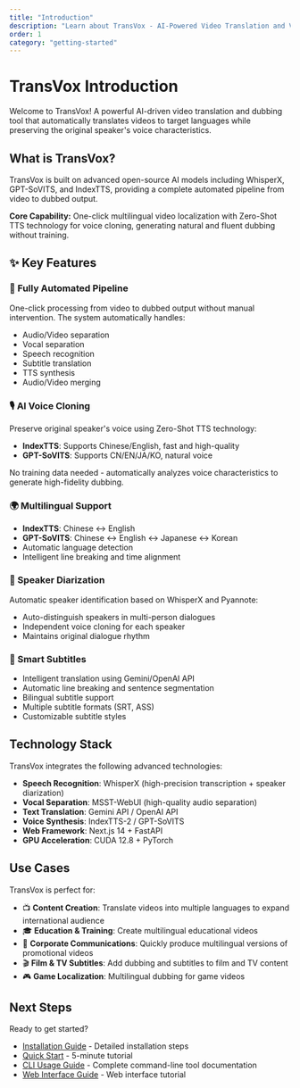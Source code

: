 ```yaml
---
title: "Introduction"
description: "Learn about TransVox - AI-Powered Video Translation and Voice Cloning System"
order: 1
category: "getting-started"
---
```


# TransVox Introduction

Welcome to TransVox! A powerful AI-driven video translation and dubbing tool that automatically translates videos to target languages while preserving the original speaker's voice characteristics.

## What is TransVox?

TransVox is built on advanced open-source AI models including WhisperX, GPT-SoVITS, and IndexTTS, providing a complete automated pipeline from video to dubbed output.

**Core Capability:** One-click multilingual video localization with Zero-Shot TTS technology for voice cloning, generating natural and fluent dubbing without training.

## ✨ Key Features

### 🤖 Fully Automated Pipeline
One-click processing from video to dubbed output without manual intervention. The system automatically handles:
- Audio/Video separation
- Vocal separation
- Speech recognition
- Subtitle translation
- TTS synthesis
- Audio/Video merging

### 🎙️ AI Voice Cloning
Preserve original speaker's voice using Zero-Shot TTS technology:
- **IndexTTS**: Supports Chinese/English, fast and high-quality
- **GPT-SoVITS**: Supports CN/EN/JA/KO, natural voice

No training data needed - automatically analyzes voice characteristics to generate high-fidelity dubbing.

### 🌍 Multilingual Support
- **IndexTTS**: Chinese ↔ English
- **GPT-SoVITS**: Chinese ↔ English ↔ Japanese ↔ Korean
- Automatic language detection
- Intelligent line breaking and time alignment

### 👥 Speaker Diarization
Automatic speaker identification based on WhisperX and Pyannote:
- Auto-distinguish speakers in multi-person dialogues
- Independent voice cloning for each speaker
- Maintains original dialogue rhythm

### 📝 Smart Subtitles
- Intelligent translation using Gemini/OpenAI API
- Automatic line breaking and sentence segmentation
- Bilingual subtitle support
- Multiple subtitle formats (SRT, ASS)
- Customizable subtitle styles

## Technology Stack

TransVox integrates the following advanced technologies:

- **Speech Recognition**: WhisperX (high-precision transcription + speaker diarization)
- **Vocal Separation**: MSST-WebUI (high-quality audio separation)
- **Text Translation**: Gemini API / OpenAI API
- **Voice Synthesis**: IndexTTS-2 / GPT-SoVITS
- **Web Framework**: Next.js 14 + FastAPI
- **GPU Acceleration**: CUDA 12.8 + PyTorch

## Use Cases

TransVox is perfect for:

- 📺 **Content Creation**: Translate videos into multiple languages to expand international audience
- 🎓 **Education & Training**: Create multilingual educational videos
- 📢 **Corporate Communications**: Quickly produce multilingual versions of promotional videos
- 🎬 **Film & TV Subtitles**: Add dubbing and subtitles to film and TV content
- 🎮 **Game Localization**: Multilingual dubbing for game videos

## Next Steps

Ready to get started?

- [Installation Guide](/docs/getting-started/installation) - Detailed installation steps
- [Quick Start](/docs/getting-started/quick-start) - 5-minute tutorial
- [CLI Usage Guide](/docs/guide/cli-usage) - Complete command-line tool documentation
- [Web Interface Guide](/docs/guide/web-interface) - Web interface tutorial
